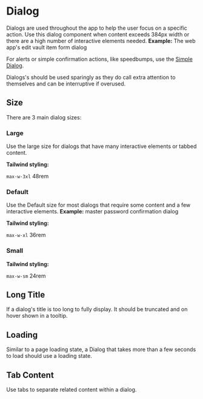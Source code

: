 

<Meta of={stories} />

# Dialog

Dialogs are used throughout the app to help the user focus on a specific action. Use this dialog
component when content exceeds 384px width or there are a high number of interactive elements
needed. **Example:** The web app's edit vault item form dialog

For alerts or simple confirmation actions, like speedbumps, use the
[Simple Dialog](?path=/docs/component-library-dialogs-simple-dialog--docs).

Dialogs's should be used sparingly as they do call extra attention to themselves and can be
interruptive if overused.

<Primary />
<Controls />

## Size

There are 3 main dialog sizes:

### Large

Use the large size for dialogs that have many interactive elements or tabbed content.

**Tailwind styling:**

`max-w-3xl` 48rem

<Story of={stories.Large} />

### Default

Use the Default size for most dialogs that require some content and a few interactive elements.
**Example:** master password confirmation dialog

**Tailwind styling:**

`max-w-xl` 36rem

<Story of={stories.Default} />

### Small

**Tailwind styling:**

`max-w-sm` 24rem

<Story of={stories.Small} />

## Long Title

If a dialog's title is too long to fully display. It should be truncated and on hover shown in a
tooltip.

<Story of={stories.LongTitle} />

## Loading

Similar to a page loading state, a Dialog that takes more than a few seconds to load should use a
loading state.

<Story of={stories.Loading} />

## Tab Content

Use tabs to separate related content within a dialog.

<Story of={stories.TabContent} />
